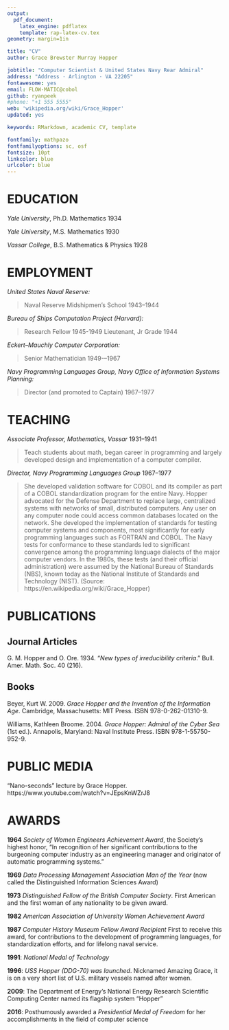 ```yaml
---
output: 
  pdf_document:
    latex_engine: pdflatex
    template: rap-latex-cv.tex
geometry: margin=1in

title: "CV"
author: Grace Brewster Murray Hopper

jobtitle: "Computer Scientist & United States Navy Rear Admiral"
address: "Address · Arlington · VA 22205"
fontawesome: yes
email: FLOW-MATIC@cobol
github: ryanpeek
#phone: "+1 555 5555"
web: 'wikipedia.org/wiki/Grace_Hopper'
updated: yes

keywords: RMarkdown, academic CV, template

fontfamily: mathpazo
fontfamilyoptions: sc, osf
fontsize: 10pt
linkcolor: blue
urlcolor: blue
---
```


# EDUCATION

*Yale University*, Ph.D. Mathematics \hfill 1934

*Yale University*, M.S. Mathematics \hfill 1930

*Vassar College*, B.S. Mathematics & Physics \hfill 1928

# EMPLOYMENT

*United States Naval Reserve:*

 > Naval Reserve Midshipmen's School \hfill 1943--1944

*Bureau of Ships Computation Project (Harvard):*

 > Research Fellow \hfill 1945-1949
 > Lieutenant, Jr Grade \hfill 1944
 
*Eckert–Mauchly Computer Corporation:*

 >  Senior Mathematician \hfill 1949-–1967

*Navy Programming Languages Group, Navy Office of Information Systems Planning:*

 > Director (and promoted to Captain) \hfill 1967--1977  

# TEACHING

*Associate Professor, Mathematics, Vassar* \hfill 1931--1941

> Teach students about math, began career in programming and largely developed design and implementation of a computer compiler.
  
*Director, Navy Programming Languages Group* \hfill 1967--1977

> She developed validation software for COBOL and its compiler as part of a COBOL standardization program for the entire Navy. Hopper advocated for the Defense Department to replace large, centralized systems with networks of small, distributed computers. Any user on any computer node could access common databases located on the network. She developed the implementation of standards for testing computer systems and components, most significantly for early programming languages such as FORTRAN and COBOL. The Navy tests for conformance to these standards led to significant convergence among the programming language dialects of the major computer vendors. In the 1980s, these tests (and their official administration) were assumed by the National Bureau of Standards (NBS), known today as the National Institute of Standards and Technology (NIST). (Source: https://en.wikipedia.org/wiki/Grace_Hopper)

# PUBLICATIONS

## **Journal Articles**

G. M. Hopper and O. Ore. 1934. "*New types of irreducibility criteria*." Bull. Amer. Math. Soc. 40 (216). 



## **Books**

Beyer, Kurt W. 2009. *Grace Hopper and the Invention of the Information Age*. Cambridge, Massachusetts: MIT Press. ISBN 978-0-262-01310-9.

Williams, Kathleen Broome. 2004. *Grace Hopper: Admiral of the Cyber Sea* (1st ed.). Annapolis, Maryland: Naval Institute Press. ISBN 978-1-55750-952-9.

# PUBLIC MEDIA

"Nano-seconds" lecture by Grace Hopper. https://www.youtube.com/watch?v=JEpsKnWZrJ8


# AWARDS

**1964**  *Society of Women Engineers Achievement Award*, the Society’s highest honor, “In recognition of her significant contributions to the burgeoning computer industry as an engineering manager and originator of automatic programming systems.”

**1969**  *Data Processing Management Association Man of the Year* (now called the Distinguished Information Sciences Award)

**1973** *Distinguished Fellow of the British Computer Society*. First American and the first woman of any nationality to be given award.

**1982** *American Association of University Women Achievement Award*

**1987** *Computer History Museum Fellow Award Recipient* First to receive this award, for contributions to the development of programming languages, for standardization efforts, and for lifelong naval service.

**1991**: *National Medal of Technology*

**1996**: *USS Hopper (DDG-70) was launched*. Nicknamed Amazing Grace, it is on a very short list of U.S. military vessels named after women.

**2009**: The Department of Energy's National Energy Research Scientific Computing Center named its flagship system "Hopper"

**2016**: Posthumously awarded a *Presidential Medal of Freedom* for her accomplishments in the field of computer science

